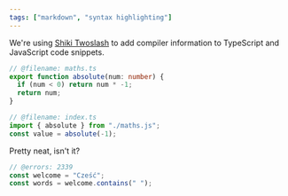```yaml
---
tags: ["markdown", "syntax highlighting"]
---
```


We're using [Shiki Twoslash](https://shikijs.github.io/twoslash/) to add
compiler information to TypeScript and JavaScript code snippets.

```ts twoslash
// @filename: maths.ts
export function absolute(num: number) {
  if (num < 0) return num * -1;
  return num;
}

// @filename: index.ts
import { absolute } from "./maths.js";
const value = absolute(-1);
```

Pretty neat, isn't it?

```ts twoslash
// @errors: 2339
const welcome = "Cześć";
const words = welcome.contains(" ");
```
